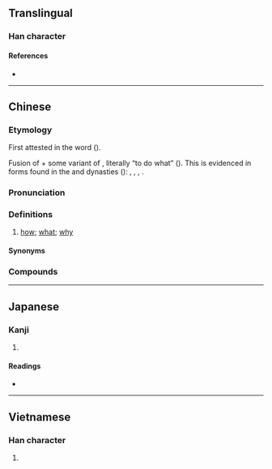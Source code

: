 {{character info/new}}
==Translingual==

===Han character===
{{Han char|rn=61|rad=心|as=05|sn=9|four=80331|canj=HSP|ids=⿱乍心}}

====References====
* {{Han ref|kx=0379.170|dkj=10431|dj=0708.010|hdz=42280.100|uh=600E|ud=24590|bh=ABE7|bd=44007}}

----

==Chinese==
{{zh-forms}}

===Etymology===
First attested in the word {{zh-l|*怎生}} {{defdate|10th c.}} ({{zh-ref|Yuan et al., 1996}}).

Fusion of {{ltc-l|作|id=3}} + some variant of {{ltc-l|物|thing; what}}, literally “to do what” ({{zh-ref|Norman, 1988}}). This is evidenced in forms found in the {{w|Tang dynasty|Tang}} and {{w|Song dynasty|Song}} dynasties ({{zh-ref|Yuan et al., 1996}}): {{ltc-l|作勿生|id=3,y,1}} {{defdate|8th c.}}, {{ltc-l|作沒生|id=3,y,1}} {{defdate|8th c.}}, {{ltc-l|作摩|id=3,1}} {{defdate|10th c.}}, {{ltc-l|作麼|id=3,y}} {{defdate|10th c.}}.

===Pronunciation===
{{zh-pron
|m=zěn
|c=zam2,zaam2
|c_note=dim2 - vernacular, more commonly written as {{zh-l|*點}}
|h=pfs=
|md=cīng
|mn=xm,zz,tw:chóaⁿ/qz:chài/xm,twv:cháiⁿ/twv:chá/twv:chóa/twv:chái/xm,zz,tw:chím/qz:chérm
|mn_note=chóaⁿ/chài/cháiⁿ/chá/chóa/chái - vernacular; chím/chérm - literary
|mn-t=za2
|w=2tsen
|mc=
|oc=
|cat=pron
}}

===Definitions===
{{zh-hanzi}}

# [[how]]; [[what]]; [[why]]

====Synonyms====
{{zh-dial|怎麼}}

===Compounds===
{{zh-der|怎地|怎的|怎敢|怎好|怎麼|怎麼得了|怎麼樣|怎麼著/怎麼着/怎么着|怎奈|怎生|怎樣|怎不|怎麼辦|怎麼會|怎知|不知怎的|不怎麼樣|怎麼搞的|不毬的怎|多怎|怎價|怎向|怎奈向|怎得|怎樣着|怎生向|怎當|怎當得|怎見得|怎許|怎說|按怎}}

----

==Japanese==

===Kanji===
{{ja-kanji|grade=|rs=心05}}

# {{defn|lang=ja|sort=心05}}

====Readings====
* {{ja-readings|on=[[しん]] (shin), [[そ]] (so)|kun=[[いかで]] (ikade)}}

----

==Vietnamese==

===Han character===
{{vi-hantu|[[chẩm]], [[chẩn]], [[tẩn]], [[trẫm]]|rs=心05}}

# {{defn|lang=vi|sort=心05}}